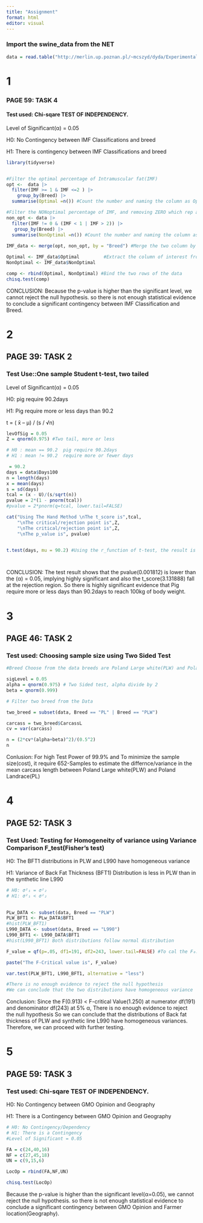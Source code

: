 ```yaml
---
title: "Assignment"
format: html
editor: visual
---
```


### Import the swine_data from the NET

```r
data = read.table("http://merlin.up.poznan.pl/~mcszyd/dyda/Experimental-Design/swine-data.txt", header = TRUE)
```


# 1
### PAGE 59: TASK 4

#### Test used: Chi-sqare TEST OF INDEPENDENCY.

Level of Significant(α) = 0.05

H0: No Contingency between IMF Classifications and breed

H1: There is contingency between IMF Classifications and breed

```r
library(tidyverse)


#Filter the optimal percentage of Intramuscular fat(IMF)
opt <-  data |>   
  filter(IMF >= 1 & IMF <=2 ) |> 
    group_by(Breed) |> 
  summarise(Optimal =n()) #Count the number and naming the column as Optimal

#Filter the NONoptimal percentage of IMF, and removing ZERO which rep a missing observation.
non_opt <- data |> 
  filter(IMF != 0 & (IMF < 1 | IMF > 2)) |> 
   group_by(Breed) |> 
  summarise(NonOptimal =n()) #Count the number and naming the column as NonOptimal
   
IMF_data <- merge(opt, non_opt, by = "Breed") #Merge the two column by "BREED" to form a DATAFRAME

Optimal <- IMF_data$Optimal         #Extract the column of interest from the dataframe
NonOptimal <- IMF_data$NonOptimal

comp <- rbind(Optimal, NonOptimal) #Bind the two rows of the data
chisq.test(comp)
```

CONCLUSION: Because the p-value is higher than the significant level, we cannot reject the null hypothesis. so there is not enough statistical evidence to conclude a significant contingency between IMF Classification and Breed.



# 2
## PAGE 39: TASK 2

### Test Use::One sample Student t-test, two tailed

Level of Significant(α) = 0.05 

H0: pig require 90.2days 

H1: Pig require more or less days than 90.2

t = ( x̄ – μ) / (s / √n)

```r

levOfSig = 0.05
Z = qnorm(0.975) #Two tail, more or less

# H0 : mean == 90.2  pig require 90.2days
# H1 : mean != 90.2  require more or fewer days

 = 90.2
days = data$Days100
n = length(days)
x = mean(days)
s = sd(days)
tcal = (x - U)/(s/sqrt(n)) 
pvalue = 2*(1 - pnorm(tcal)) 
#pvalue = 2*pnorm(q=tcal, lower.tail=FALSE)

cat("Using The Hand Method \nThe t_score is",tcal, 
    "\nThe critical/rejection point is",Z, 
    "\nThe critical/rejection point is",Z, 
    "\nThe p_value is", pvalue)


t.test(days, mu = 90.2) #Using the r_function of t-test, the result is similar.




```

CONCLUSION: The test result shows that the pvalue(0.001812) is lower than the (α) = 0.05, implying highly significant and also the t_score(3.131888) fall at the rejection region. So there is highly significant evidence that Pig require more or less days than 90.2days to reach 100kg of body weight.


# 3
## PAGE 46: TASK 2

### Test used: Choosing sample size using Two Sided Test

```r

#Breed Choose from the data breeds are Poland Large white(PLW) and Poland Landrace(PL) 

sigLevel = 0.05
alpha = qnorm(0.975) # Two Sided test, alpha divide by 2
beta = qnorm(0.999)

# Filter two breed from the Data

two_breed = subset(data, Breed == "PL" | Breed == "PLW")

carcass = two_breed$CarcassL
cv = var(carcass)

n = (2*cv*(alpha+beta)^2)/(0.5^2)
n
```

Conlusion: For high Test Power of 99.9% and To minimize the sample size(cost), it require 652-Samples to estimate the differnce/variance in the mean carcass length between Poland Large white(PLW) and Poland Landrace(PL)



# 4
## PAGE 52: TASK 3

### Test Used: Testing for Homogeneity of variance using Variance Comparison F_test(Fisher's test) 

H0: The BFT1 distributions in PLW and L990 have homogeneous variance 

H1: Variance of Back Fat Thickness (BFT1) Distribution is less in PLW than in the synthetic line L990

```r
# H0: σ²₁ = σ²₂
# H1: σ²₁ < σ²₂
 

PLw_DATA <- subset(data, Breed == "PLW")
PLW_BFT1 <- PLw_DATA$BFT1
#hist(PLW_BFT1)
L990_DATA <- subset(data, Breed == "L990")
L990_BFT1 <- L990_DATA$BFT1
#hist(L990_BFT1) Both distributions follow normal distribution

F_value = qf(p=.05, df1=191, df2=243, lower.tail=FALSE) #To cal the F₀.₀₅,₁₉₉,₂₄₃

paste("The F-Critical value is", F_value)

var.test(PLW_BFT1, L990_BFT1, alternative = "less")

#There is no enough evidence to reject the null hypothesis
#We can conclude that the two distributions have homogeneous variance
```
Conclusion: Since the F(0.913) < F-critical Value(1.250) at numerator df(191) and denominator df(243) at 5% α, There is no enough evidence to reject the null hypothesis So we can conclude that the distributions of Back fat thickness of PLW and synthetic line L990 have homogeneous variances. Therefore, we can proceed with further testing.





# 5
## PAGE 59: TASK 3

### Test used: Chi-sqare TEST OF INDEPENDENCY.
H0: No Contingency between GMO Opinion and Geography

H1: There is a Contingency between GMO Opinion and Geography

```r
# H0: No Contingency/Dependency
# H1: There is a Contingency
#Level of Significant = 0.05

FA = c(24,40,16)
NF = c(27,45,18)
UN = c(9,15,6)

LocOp = rbind(FA,NF,UN)

chisq.test(LocOp)
```
Because the p-value is higher than the significant level(α=0.05), we cannot reject the null hypothesis. so there is not enough statistical evidence to conclude a significant contingency between GMO Opinion and Farmer location(Geography).
